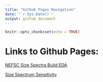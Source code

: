 ```yaml
---
title: "Github Pages Navigation"
date: "`r Sys.Date()`"
output: github_document
---
```


```r
knitr::opts_chunk$set(echo = TRUE)
```

# Links to Github Pages:

[NEFSC Size Spectra Build EDA](https://adamkemberling.github.io/nefsc_trawl/R/03_nefsc_eda.html)

[Size Spectrum Sensitivity](https://adamkemberling.github.io/nefsc_trawl/R/09_ss_sensitivity.html)